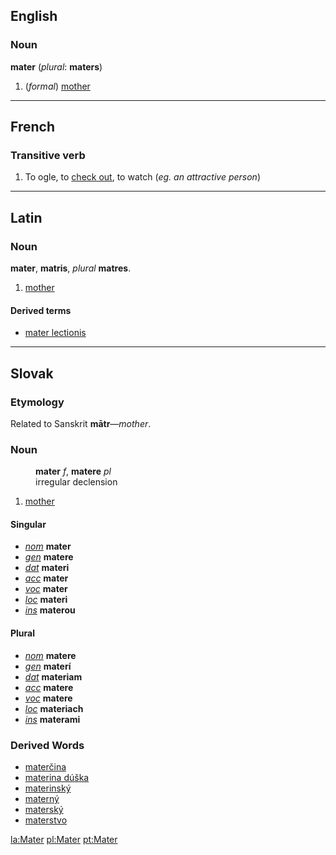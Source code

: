 ==English==
===Noun===
'''mater''' (''plural'': '''maters''')

#(''formal'') [[mother]]

----

==French==

===Transitive verb===
# {{frslang}} To ogle, to [[check out]], to watch (''eg. an attractive person'')

----
==Latin==
===Noun===
'''mater''', '''matris''', ''plural'' '''matres'''.

# [[mother]]

====Derived terms====
*[[mater lectionis]]

----

==Slovak==
=== Etymology ===
Related to Sanskrit '''mātr'''&mdash;''mother''.
=== Noun ===
:'''mater''' ''f'', '''matere''' ''pl''
: irregular declension
# [[mother]]

==== Singular ====
* ''[[nominative|nom]]'' '''mater'''
* ''[[genitive|gen]]'' '''matere'''
* ''[[dative|dat]]'' '''materi'''
* ''[[accusative|acc]]'' '''mater'''
* ''[[vocative|voc]]'' '''mater'''
* ''[[locative|loc]]'' '''materi'''
* ''[[instrumental|ins]]'' '''materou'''
==== Plural ====
* ''[[nominative|nom]]'' '''matere'''
* ''[[genitive|gen]]'' '''materí'''
* ''[[dative|dat]]'' '''materiam'''
* ''[[accusative|acc]]'' '''matere'''
* ''[[vocative|voc]]'' '''matere'''
* ''[[locative|loc]]'' '''materiach'''
* ''[[instrumental|ins]]'' '''materami'''
=== Derived Words ===
* [[materčina]]
* [[materina dúška]]
* [[materinský]]
* [[materný]]
* [[materský]]
* [[materstvo]]

[[la:Mater]]
[[pl:Mater]]
[[pt:Mater]]